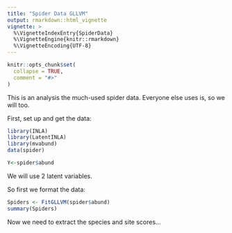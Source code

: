 ```yaml
---
title: "Spider Data GLLVM"
output: rmarkdown::html_vignette
vignette: >
  %\VignetteIndexEntry{SpiderData}
  %\VignetteEngine{knitr::rmarkdown}
  %\VignetteEncoding{UTF-8}
---
```


```r
knitr::opts_chunk$set(
  collapse = TRUE,
  comment = "#>"
)
```

This is an analysis the much-used spider data. Everyone else uses is, so we will too.

First, set up and get the data:

```r
library(INLA)
library(LatentINLA)
library(mvabund)
data(spider)

Y<-spider$abund
```

We will use 2 latent variables.


So first we format the data:

```r

Spiders <- FitGLLVM(spider$abund)
summary(Spiders)
```

Now we need to extract the species and site scores...
